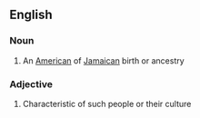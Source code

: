 ==English==

===Noun===
{{en-noun}}

# {{context|informal|lang=en}} An [[American]] of [[Jamaican]] birth or ancestry

===Adjective===
{{en-adj}}

# {{context|informal|lang=en}} Characteristic of such people or their culture